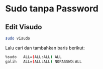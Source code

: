 # Sudo tanpa Password

## Edit Visudo
``` bash
sudo visudo
```
Lalu cari dan tambahkan baris berikut:
``` bash
%sudo   ALL=(ALL:ALL) ALL
galih   ALL=(ALL:ALL) NOPASSWD:ALL
```
